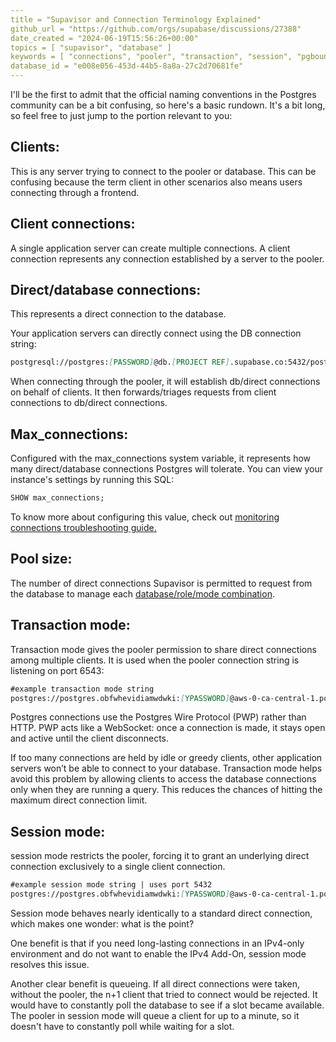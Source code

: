 ```yaml
---
title = "Supavisor and Connection Terminology Explained"
github_url = "https://github.com/orgs/supabase/discussions/27388"
date_created = "2024-06-19T15:56:26+00:00"
topics = [ "supavisor", "database" ]
keywords = [ "connections", "pooler", "transaction", "session", "pgbouncer" ]
database_id = "e008e056-453d-44b5-8a8a-27c2d70681fe"
---
```


I'll be the first to admit that the official naming conventions in the Postgres community can be a bit confusing, so here's a basic rundown. It's a bit long, so feel free to just jump to the portion relevant to you:

## Clients:

This is any server trying to connect to the pooler or database. This can be confusing because the term client in other scenarios also means users connecting through a frontend.

## Client connections:

A single application server can create multiple connections. A client connection represents any connection established by a server to the pooler.

## Direct/database connections:

This represents a direct connection to the database.

Your application servers can directly connect using the DB connection string:

```md
postgresql://postgres:[PASSWORD]@db.[PROJECT REF].supabase.co:5432/postgres
```

When connecting through the pooler, it will establish db/direct connections on behalf of clients. It then forwards/triages requests from client connections to db/direct connections.

## Max_connections:

Configured with the max_connections system variable, it represents how many direct/database connections Postgres will tolerate. You can view your instance's settings by running this SQL:

```sql
SHOW max_connections;
```

To know more about configuring this value, check out [monitoring connections troubleshooting guide.](https://github.com/orgs/supabase/discussions/27197)

## Pool size:

The number of direct connections Supavisor is permitted to request from the database to manage each [database/role/mode combination](https://github.com/orgs/supabase/discussions/21566).

## Transaction mode:

Transaction mode gives the pooler permission to share direct connections among multiple clients. It is used when the pooler connection string is listening on port 6543:

```md
#example transaction mode string
postgres://postgres.obfwhevidiamwdwki:[YPASSWORD]@aws-0-ca-central-1.pooler.supabase.com:**6543**/postgres
```

Postgres connections use the Postgres Wire Protocol (PWP) rather than HTTP. PWP acts like a WebSocket: once a connection is made, it stays open and active until the client disconnects.

If too many connections are held by idle or greedy clients, other application servers won’t be able to connect to your database. Transaction mode helps avoid this problem by allowing clients to access the database connections only when they are running a query. This reduces the chances of hitting the maximum direct connection limit.

## Session mode:

session mode restricts the pooler, forcing it to grant an underlying direct connection exclusively to a single client connection.

```md
#example session mode string | uses port 5432
postgres://postgres.obfwhevidiamwdwki:[YPASSWORD]@aws-0-ca-central-1.pooler.supabase.com:**5432**/postgres
```

Session mode behaves nearly identically to a standard direct connection, which makes one wonder: what is the point?

One benefit is that if you need long-lasting connections in an IPv4-only environment and do not want to enable the IPv4 Add-On, session mode resolves this issue.

Another clear benefit is queueing. If all direct connections were taken, without the pooler, the n+1 client that tried to connect would be rejected. It would have to constantly poll the database to see if a slot became available. The pooler in session mode will queue a client for up to a minute, so it doesn't have to constantly poll while waiting for a slot.
